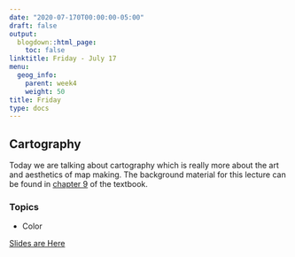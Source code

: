 ```yaml
---
date: "2020-07-170T00:00:00-05:00"
draft: false
output:
  blogdown::html_page:
    toc: false
linktitle: Friday - July 17
menu:
  geog_info:
    parent: week4
    weight: 50
title: Friday
type: docs
---
```


## Cartography

  Today we are talking about cartography which is really more about the art and aesthetics of map making. The background material for this lecture can be found in [chapter 9](https://saylordotorg.github.io/text_essentials-of-geographic-information-systems/s13-cartographic-principles.html) of the textbook. 
  
### Topics

- Color

[Slides are Here]()
